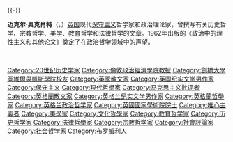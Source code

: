 {{noteTA
|1=zh-cn:奥克肖特; zh-tw:奧克肖特; zh-hk:屋索特;
}}
{{Unreferenced|time=2021-02-18T03:18:04+00:00}}{{-}}
{{Conservatism}}

'''迈克尔·奥克肖特'''（{{lang-en|Michael Joseph Oakeshott}}，{{bd|1901年|12月11日|1990年|12月19日}}）[[英国|英国]]现代[[保守主义|保守主义]]哲学家和政治理论家，曾撰写有关历史哲学、宗教哲学、美学、教育哲学和法律哲学的文章。1962年出版的《政治中的理性主义和其他论文》奠定了在政治哲学领域中的声望。

<br>
{{UK-bio-stub}}
{{社會與政治哲學}}

{{DEFAULTSORT:Oakeshott, Michael}}
[[Category:20世纪历史学家|Category:20世纪历史学家]]
[[Category:倫敦政治經濟學院教授|Category:倫敦政治經濟學院教授]]
[[Category:劍橋大學岡維爾與凱斯學院校友|Category:劍橋大學岡維爾與凱斯學院校友]]
[[Category:英國散文家|Category:英國散文家]]
[[Category:英国纪实文学男作家|Category:英国纪实文学男作家]]
[[Category:保守主义|Category:保守主义]]
[[Category:現代哲學家|Category:現代哲學家]]
[[Category:马克思主义批评者|Category:马克思主义批评者]]
[[Category:英格蘭散文家|Category:英格蘭散文家]]
[[Category:英格兰纪实文学男作家|Category:英格兰纪实文学男作家]]
[[Category:英格蘭哲學家|Category:英格蘭哲學家]]
[[Category:英格兰政治哲学家|Category:英格兰政治哲学家]]
[[Category:英國國家學術院院士|Category:英國國家學術院院士]]
[[Category:唯心主義者|Category:唯心主義者]]
[[Category:美學家|Category:美學家]]
[[Category:文化哲學家|Category:文化哲學家]]
[[Category:教育哲学家|Category:教育哲学家]]
[[Category:历史哲学家|Category:历史哲学家]]
[[Category:法律哲學家|Category:法律哲學家]]
[[Category:宗教哲学家|Category:宗教哲学家]]
[[Category:社會評論家|Category:社會評論家]]
[[Category:社会哲学家|Category:社会哲学家]]
[[Category:布罗姆利人|Category:布罗姆利人]]